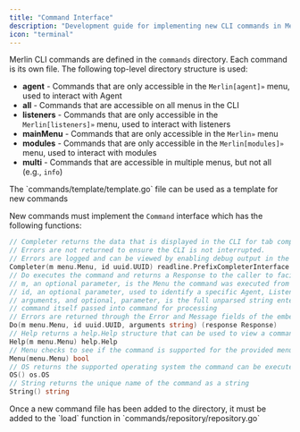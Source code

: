 ```yaml
---
title: "Command Interface"
description: "Development guide for implementing new CLI commands in Merlin"
icon: "terminal"
---
```


Merlin CLI commands are defined in the `commands` directory. Each command is its own file.
The following top-level directory structure is used:

- **agent** - Commands that are only accessible in the `Merlin[agent]»` menu, used to interact with Agent
- **all** - Commands that are accessible on all menus in the CLI
- **listeners** - Commands that are only accessible in the `Merlin[listeners]»` menu, used to interact with listeners
- **mainMenu** - Commands that are only accessible in the `Merlin»` menu
- **modules** - Commands that are only accessible in the `Merlin[modules]»` menu, used to interact with modules
- **multi** - Commands that are accessible in multiple menus, but not all (e.g., `info`)

<Note>
The `commands/template/template.go` file can be used as a template for new commands
</Note>

New commands must implement the `Command` interface which has the following functions:

```go
// Completer returns the data that is displayed in the CLI for tab completion depending on the menu the command is for
// Errors are not returned to ensure the CLI is not interrupted.
// Errors are logged and can be viewed by enabling debug output in the CLI
Completer(m menu.Menu, id uuid.UUID) readline.PrefixCompleterInterface
// Do executes the command and returns a Response to the caller to facilitate changes in the CLI service
// m, an optional parameter, is the Menu the command was executed from
// id, an optional parameter, used to identify a specific Agent, Listener, or Module
// arguments, and optional, parameter, is the full unparsed string entered on the command line to include the
// command itself passed into command for processing
// Errors are returned through the Error and Message fields of the embedded messages.UserMessage struct in the Response struct
Do(m menu.Menu, id uuid.UUID, arguments string) (response Response)
// Help returns a help.Help structure that can be used to view a command's Description, Notes, Usage, and an example
Help(m menu.Menu) help.Help
// Menu checks to see if the command is supported for the provided menu
Menu(menu.Menu) bool
// OS returns the supported operating system the command can be executed on
OS() os.OS
// String returns the unique name of the command as a string
String() string
```

<Note>
Once a new command file has been added to the directory, it must be added to the `load` function in `commands/repository/repository.go`
</Note>